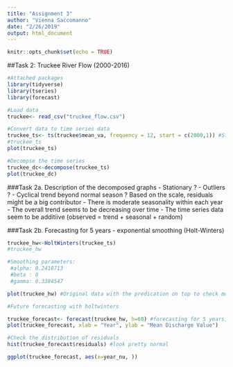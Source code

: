 ```yaml
---
title: "Assignment 3"
author: "Vienna Saccomanno"
date: "2/26/2019"
output: html_document
---
```


```r
knitr::opts_chunk$set(echo = TRUE)
```

##Task 2: Truckee River Flow (2000-2016)

```r
#Attached packages
library(tidyverse)
library(tseries)
library(forecast)

```

```r
#Load data
truckee<- read_csv("truckee_flow.csv")

#Convert data to time series data
truckee_ts<- ts(truckee$mean_va, frequency = 12, start = c(2000,1)) #Start in January, 2000
#truckee_ts
plot(truckee_ts)

#Decompse the time series
truckee_dc<-decompose(truckee_ts)
plot(truckee_dc)
```

###Task 2a. Description of the decomposed graphs
- Stationary ?
- Outliers ?
- Cyclical trend beyond normal season ? Based on the scale, residuals might be a big contributor 
- There is moderate seasonality within each year
- The overall trend seems to be decreasing over time
- The time series data seem to be additiive (observed = trend + seasonal + random)


###Task 2b. Forecasting for 5 years - exponential smoothing (Holt-Winters)
```r

truckee_hw<-HoltWinters(truckee_ts)
#truckee_hw

#Smoothing parameters:
 #alpha: 0.2418713
 #beta : 0
 #gamma: 0.3384547

plot(truckee_hw) #Original data with the predication on top to check model accuracy (not yet forecasting)

#Future forecasting with holtwinters

truckee_forecast<- forecast(truckee_hw, h=60) #forecasting for 5 years, 60 months
plot(truckee_forecast, xlab = "Year", ylab = "Mean Discharge Value")

#Check the distribution of residuals
hist(truckee_forecast$residuals) #look pretty normal

```

```r

ggplot(truckee_forecast, aes(x=year_nu, ))

```

